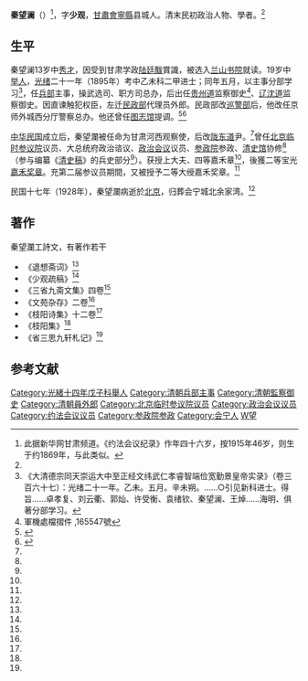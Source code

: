 {{Infobox Officeholder
|姓名=秦望瀾
|圖像=File:秦望瀾.jpg
|圖像大小=200px
|圖像說明=  
|字    = 
|號    = 
|別名    = 
|出生日期 = 
|出生地點 = 
|逝世日期 = 
|逝世地點 = 
|死因    = 
|墓地    = 
|籍貫    = 
|政黨    = 
|parents  = 
|配偶   =
|伴侶    = 
|relatives  =  
|children  =  
|著作    = 
|past    = 
}}
'''秦望澜'''（{{bd|1870年||1928年|catIdx=Q秦}}）<ref>此据新华网甘肃频道。《约法会议纪录》作年四十六岁，按1915年46岁，则生于约1869年，与此类似。</ref>，字'''少观'''，[[甘肅|甘肅]][[會寧縣|會寧縣]]县城人。清末民初政治人物、學者。<ref name=xhw/>

==生平==
秦望澜13岁中[[秀才|秀才]]，因受到甘肃学政[[陆廷黻|陆廷黻]]賞識，被选入[[兰山书院|兰山书院]]就读。19岁中[[举人|举人]]，[[光绪|光绪]]二十一年（1895年）考中乙未科二甲进士；同年五月，以主事分部学习<ref>《大清德宗同天崇运大中至正经文纬武仁孝睿智端俭宽勤景皇帝实录》（卷三百六十七）：光绪二十一年。乙未。五月。辛未朔。……○引见新科进士。得旨……卓孝复、刘云衢、郭灿、许受衡、袁绪钦、秦望澜、王焯……海明、俱著分部学习。</ref>，任[[兵部|兵部]]主事，操武选司、职方司总办，后出任[[贵州道|贵州道]]监察御史<ref>軍機處檔摺件 ,165547號</ref>、[[辽沈道|辽沈道]]监察御史。因直谏触犯权臣，左迁[[民政部_(清)|民政部]]代理员外郎。民政部改[[巡警部|巡警部]]后，他改任京师外城西分厅警察总办。他还曾任[[图志馆|图志馆]]提调。<ref name=xhw>{{Cite web|url=http://www.gs.xinhuanet.com/hn/2007-12/12/content_11916480.htm|title=會寧人物——秦望澜|accessdate=2012-03-09|author=|date=2007-12-12|work=|publisher=新華網甘肅頻道|deadurl=yes|archiveurl=https://web.archive.org/web/20120510175803/http://www.gs.xinhuanet.com/hn/2007-12/12/content_11916480.htm|archivedate=2012-05-10}}</ref><ref name=yf>{{Cite book<!--|和書-->|author =约法会议秘书厅编 |title =约法会议纪录|year = 1915|publisher =约法会议秘书厅|location=北京|isbn = |page=105}}</ref>

[[中华民国|中华民国]]成立后，秦望瀾被任命为甘肃河西观察使，后改[[陇东道|陇东道]]尹。<ref name=yf/>曾任[[北京临时参议院|北京临时参议院]]议员、大总统府政治谘议、[[政治会议|政治会议]]议员、[[参政院|参政院]]参政、[[清史馆|清史馆]]协修<ref name=yf/>（参与编纂《[[清史稿|清史稿]]》的兵史部分<ref name=xhw/>）。获授上大夫、四等嘉禾章<ref name=yf/>，後獲二等宝光[[嘉禾奖章|嘉禾奖章]]。充第二届参议员期間，又被授予二等大绶嘉禾奖章。<ref name=xhw/>

民国十七年（1928年），秦望瀾病逝於[[北京|北京]]，归葬会宁城北余家湾。<ref name=xhw/>

==著作==
秦望瀾工詩文，有著作若干
*《退想斋词》<ref name=xhw/>
*《少观疏稿》<ref name=xhw/>
*《三省九斋文集》四卷<ref name=xhw/>
*《文苑杂存》二卷<ref name=xhw/>
*《枝阳诗集》十二卷<ref name=xhw/>
*《枝阳集》<ref name=yf/>
*《省三思九轩札记》<ref name=yf/>

==参考文献==
{{reflist|2}}
{{光緒二十一年乙未科殿試金榜}}
{{第一次北京臨時參議院}}
{{中華民國第二屆國會參議院議員}}
[[Category:光緒十四年戊子科舉人|Category:光緒十四年戊子科舉人]]
[[Category:清朝兵部主事|Category:清朝兵部主事]]
[[Category:清朝監察御史|Category:清朝監察御史]]
[[Category:清朝員外郎|Category:清朝員外郎]]
[[Category:北京临时参议院议员|Category:北京临时参议院议员]]
[[Category:政治会议议员|Category:政治会议议员]]
[[Category:约法会议议员|Category:约法会议议员]]
[[Category:参政院参政|Category:参政院参政]]
[[Category:会宁人|Category:会宁人]]
[[Category:秦姓|W望]]